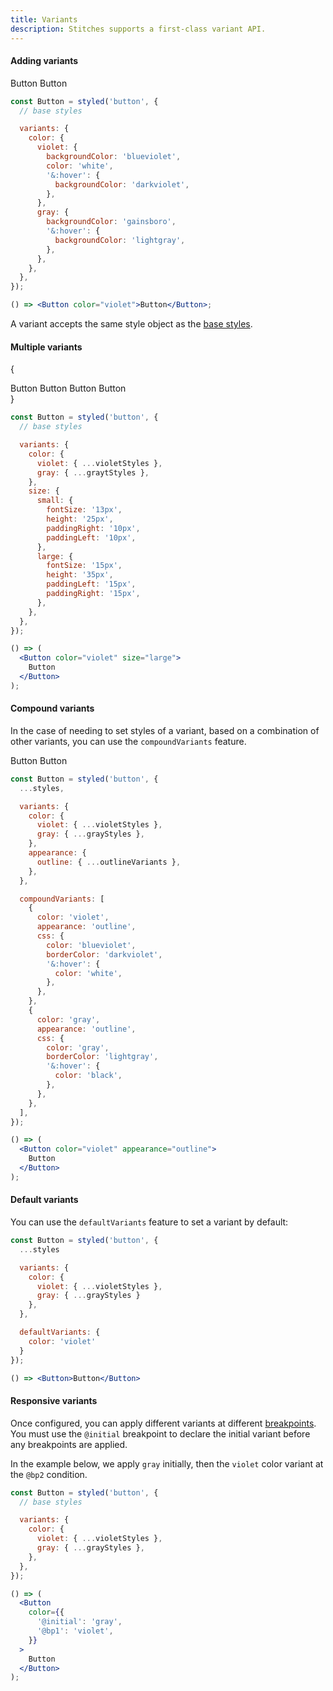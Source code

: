 ```yaml
---
title: Variants
description: Stitches supports a first-class variant API.
---
```


#### Adding variants

<Preview>
  <div style={{ display: 'flex', gap: '20px' }}>
    <DemoButton color="violet">Button</DemoButton>
    <DemoButton color="gray">Button</DemoButton>
  </div>
</Preview>

```jsx line=4-20,23
const Button = styled('button', {
  // base styles

  variants: {
    color: {
      violet: {
        backgroundColor: 'blueviolet',
        color: 'white',
        '&:hover': {
          backgroundColor: 'darkviolet',
        },
      },
      gray: {
        backgroundColor: 'gainsboro',
        '&:hover': {
          backgroundColor: 'lightgray',
        },
      },
    },
  },
});

() => <Button color="violet">Button</Button>;
```

A variant accepts the same style object as the [base styles](/docs/styling).

#### Multiple variants

{<Preview>

  <div style={{ display: 'flex', gap: '20px', alignItems: 'center' }}>
    <DemoButton color="gray" size="small">Button</DemoButton>
    <DemoButton color="violet" size="small">Button</DemoButton>
    <DemoButton color="gray" size="large">Button</DemoButton>
    <DemoButton color="violet" size="large">Button</DemoButton>
  </div>
</Preview>}

```jsx line=4-23,26-30
const Button = styled('button', {
  // base styles

  variants: {
    color: {
      violet: { ...violetStyles },
      gray: { ...graytStyles },
    },
    size: {
      small: {
        fontSize: '13px',
        height: '25px',
        paddingRight: '10px',
        paddingLeft: '10px',
      },
      large: {
        fontSize: '15px',
        height: '35px',
        paddingLeft: '15px',
        paddingRight: '15px',
      },
    },
  },
});

() => (
  <Button color="violet" size="large">
    Button
  </Button>
);
```

#### Compound variants

In the case of needing to set styles of a variant, based on a combination of other variants, you can use the `compoundVariants` feature.

<Preview>
  <div style={{ display: 'flex', gap: '20px', alignItems: 'center' }}>
    <DemoButton color="violet" appearance="outline">
      Button
    </DemoButton>
    <DemoButton color="gray" appearance="outline">
      Button
    </DemoButton>
  </div>
</Preview>

```jsx line=13-35,38
const Button = styled('button', {
  ...styles,

  variants: {
    color: {
      violet: { ...violetStyles },
      gray: { ...grayStyles },
    },
    appearance: {
      outline: { ...outlineVariants },
    },
  },

  compoundVariants: [
    {
      color: 'violet',
      appearance: 'outline',
      css: {
        color: 'blueviolet',
        borderColor: 'darkviolet',
        '&:hover': {
          color: 'white',
        },
      },
    },
    {
      color: 'gray',
      appearance: 'outline',
      css: {
        color: 'gray',
        borderColor: 'lightgray',
        '&:hover': {
          color: 'black',
        },
      },
    },
  ],
});

() => (
  <Button color="violet" appearance="outline">
    Button
  </Button>
);
```

#### Default variants

You can use the `defaultVariants` feature to set a variant by default:

```jsx line=11-13,16
const Button = styled('button', {
  ...styles

  variants: {
    color: {
      violet: { ...violetStyles },
      gray: { ...grayStyles }
    },
  },

  defaultVariants: {
    color: 'violet'
  }
});

() => <Button>Button</Button>
```

#### Responsive variants

Once configured, you can apply different variants at different [breakpoints](/docs/breakpoints). You must use the <Code>@initial</Code> breakpoint to declare the initial variant before any breakpoints are applied.

In the example below, we apply `gray` initially, then the `violet` color variant at the `@bp2` condition.

```jsx line=12-16
const Button = styled('button', {
  // base styles

  variants: {
    color: {
      violet: { ...violetStyles },
      gray: { ...grayStyles },
    },
  },
});

() => (
  <Button
    color={{
      '@initial': 'gray',
      '@bp1': 'violet',
    }}
  >
    Button
  </Button>
);
```
